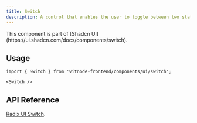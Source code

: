 ```yaml
---
title: Switch
description: A control that enables the user to toggle between two states, such as on and off.
---
```


<Callout title="Shadcn UI">
  This component is part of [Shadcn
  UI](https://ui.shadcn.com/docs/components/switch).
</Callout>

## Usage

```tsx
import { Switch } from 'vitnode-frontend/components/ui/switch';
```

```tsx
<Switch />
```

## API Reference

[Radix UI Switch](https://www.radix-ui.com/primitives/docs/components/switch#api-reference).
